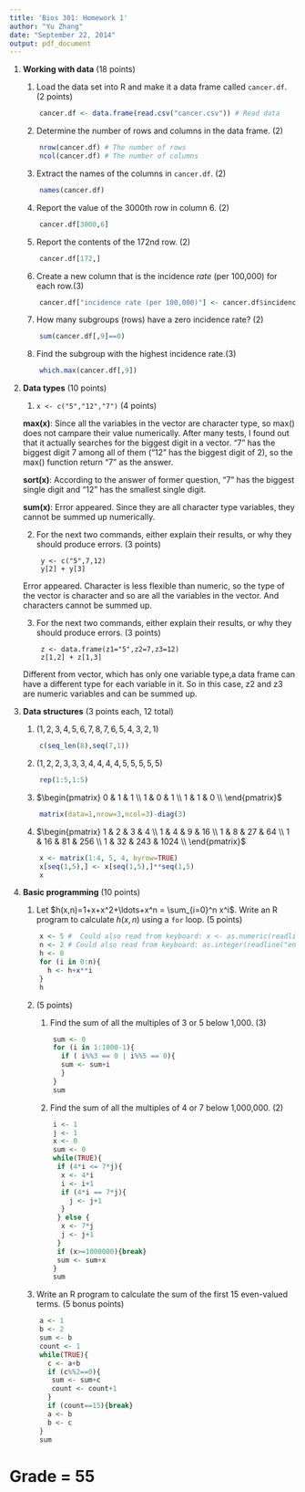 ```yaml
---
title: 'Bios 301: Homework 1'
author: "Yu Zhang"
date: "September 22, 2014"
output: pdf_document
---
```


1. **Working with data** (18 points)

    1. Load the data set into R and make it a data frame called `cancer.df`. (2 points)   
    
    ```r
        cancer.df <- data.frame(read.csv("cancer.csv")) # Read data
    ```
    
    2. Determine the number of rows and columns in the data frame. (2)
    
    ```r
        nrow(cancer.df) # The number of rows
        ncol(cancer.df) # The number of columns
    ```
    
    3. Extract the names of the columns in `cancer.df`. (2)
    
    ```r
        names(cancer.df)
    ```
    
    4. Report the value of the 3000th row in column 6. (2)
    
    ```r
        cancer.df[3000,6]
    ```

    5. Report the contents of the 172nd row. (2)
    
    ```r
        cancer.df[172,]
    ```

    6. Create a new column that is the incidence *rate* (per 100,000) for each row.(3)

    ```r
        cancer.df["incidence rate (per 100,000)"] <- cancer.df$incidence/cancer.df$population*100000
    ```

    7. How many subgroups (rows) have a zero incidence rate? (2)

    ```r
        sum(cancer.df[,9]==0)
    ```

    8. Find the subgroup with the highest incidence rate.(3)
    
    ```r
        which.max(cancer.df[,9])
    ```



2. **Data types** (10 points)

    1. `x <- c("5","12","7")` (4 points)
      
      **max(x)**: Since all the variables in the vector are character type, so max() does not campare their value numerically. After many tests, I found out that it actually searches for the biggest digit in a vector. "7" has the biggest digit 7 among all of them ("12" has the biggest digit of 2), so the max() function return "7" as the answer.

      **sort(x)**: According to the answer of former question, "7" has the biggest single digit and "12" has the smallest single digit.

      **sum(x)**: Error appeared. Since they are all character type variables, they cannot be summed up numerically.

    2. For the next two commands, either explain their results, or why they should produce errors. (3 points)

            y <- c("5",7,12)
            y[2] + y[3]
            
      Error appeared. Character is less flexible than numeric, so the type of the vector is character and so are all the variables in the vector. And characters cannot be summed up.

    3. For the next two commands, either explain their results, or why they should produce errors. (3 points)

            z <- data.frame(z1="5",z2=7,z3=12)
            z[1,2] + z[1,3]
            
      Different from vector, which has only one variable type,a data frame can have a different type for each variable in it. So in this case, z2 and z3 are numeric variables and can be summed up.


3. **Data structures** (3 points each, 12 total)

      1. $(1,2,3,4,5,6,7,8,7,6,5,4,3,2,1)$

    ```r
        c(seq_len(8),seq(7,1))
    ```    
      2. $(1,2,2,3,3,3,4,4,4,4,5,5,5,5,5)$
          
    ```r
        rep(1:5,1:5)
    ```

      3. $\begin{pmatrix} 
  0 & 1 & 1 \\
  1 & 0 & 1 \\
  1 & 1 & 0 \\
  \end{pmatrix}$
    
    
    ```r
        matrix(data=1,nrow=3,ncol=3)-diag(3)
    ```

      4. $\begin{pmatrix}
      1 & 2 & 3 & 4 \\
      1 & 4 & 9 & 16 \\
      1 & 8 & 27 & 64  \\
      1 & 16 & 81 & 256 \\
      1 & 32 & 243 & 1024  \\
    \end{pmatrix}$

    ```r
        x <- matrix(1:4, 5, 4, byrow=TRUE)
        x[seq(1,5),] <- x[seq(1,5),]**seq(1,5)
        x
    ```


4. **Basic programming** (10 points)

    1. Let $h(x,n)=1+x+x^2+\ldots+x^n = \sum_{i=0}^n x^i$. Write an R program to calculate $h(x,n)$ using a `for` loop. (5 points)

    ```r
        x <- 5 #  Could also read from keyboard: x <- as.numeric(readline("enter the value for x:"))
        n <- 2 # Could also read from keyboard: as.integer(readline("enter an integer for n:"))
        h <- 0
        for (i in 0:n){
          h <- h+x**i
        }
        h
    ```

    2.  (5 points)

        1. Find the sum of all the multiples of 3 or 5 below 1,000. (3)

        ```r
            sum <- 0
            for (i in 1:1000-1){
              if ( i%%3 == 0 | i%%5 == 0){
              sum <- sum+i
              }
            }
            sum
        ```

        2. Find the sum of all the multiples of 4 or 7 below 1,000,000. (2)

        ```r
            i <- 1
            j <- 1
            x <- 0
            sum <- 0
            while(TRUE){
             if (4*i <= 7*j){
              x <- 4*i
              i <- i+1
              if (4*i == 7*j){
                j <- j+1
              }
             } else {
              x <- 7*j
              j <- j+1
             }
             if (x>=1000000){break}
             sum <- sum+x
            }
            sum
        ```


    3.  Write an R program to calculate the sum of the first 15 even-valued terms. (5 bonus points)

    ```r
        a <- 1
        b <- 2
        sum <- b
        count <- 1
        while(TRUE){
          c <- a+b
          if (c%%2==0){
           sum <- sum+c
           count <- count+1
          }
          if (count==15){break}
          a <- b
          b <- c
        }
        sum
    ```
    
# Grade = 55
